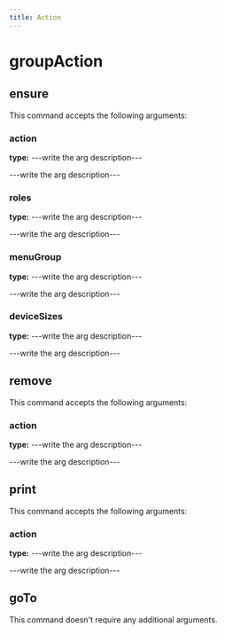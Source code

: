 ```yaml
---
title: Action
---
```


# groupAction

## ensure

This command accepts the following arguments:

### action
**type:** ---write the arg description---

---write the arg description---

### roles
**type:** ---write the arg description---

---write the arg description---

### menuGroup
**type:** ---write the arg description---

---write the arg description---

### deviceSizes
**type:** ---write the arg description---

---write the arg description---


## remove

This command accepts the following arguments:

### action
**type:** ---write the arg description---

---write the arg description---


## print

This command accepts the following arguments:

### action
**type:** ---write the arg description---

---write the arg description---


## goTo


This command doesn't require any additional arguments.

